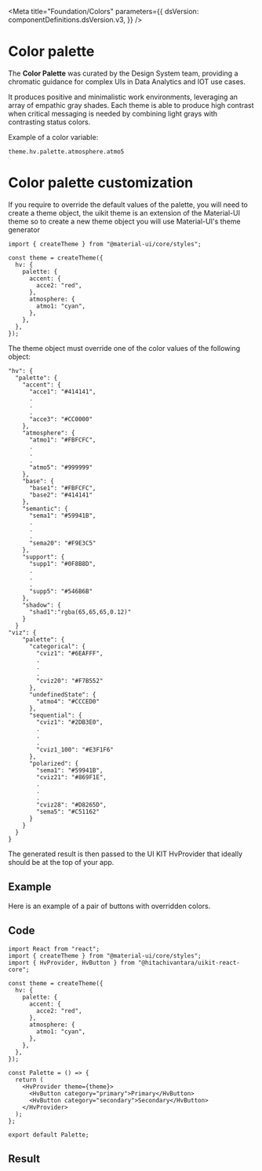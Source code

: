 

<Meta
  title="Foundation/Colors"
  parameters={{
    dsVersion: componentDefinitions.dsVersion.v3,
  }}
/>

# Color palette

<MaturityStatus />

The **Color Palette** was curated by the Design System team, providing a chromatic guidance for complex UIs in Data Analytics and IOT use cases.

It produces positive and minimalistic work environments, leveraging an array of empathic gray shades. Each theme is able to produce high contrast when critical messaging is needed by combining light grays with contrasting status colors.

Example of a color variable:

```
theme.hv.palette.atmosphere.atmo5
```

<Story name="Main">
  <Colors />
</Story>

# Color palette customization

If you require to override the default values of the palette, you will need to create a theme object,
the uikit theme is an extension of the Material-UI theme so to create a new theme object you will use Material-UI's
theme generator

```
import { createTheme } from "@material-ui/core/styles";

const theme = createTheme({
  hv: {
    palette: {
      accent: {
        acce2: "red",
      },
      atmosphere: {
        atmo1: "cyan",
      },
    },
  },
});

```

The theme object must override one of the color values of the following object:

```
"hv": {
  "palette": {
    "accent": {
      "acce1": "#414141",
      .
      .
      .
      "acce3": "#CC0000"
    },
    "atmosphere": {
      "atmo1": "#FBFCFC",
      .
      .
      .
      "atmo5": "#999999"
    },
    "base": {
      "base1": "#FBFCFC",
      "base2": "#414141"
    },
    "semantic": {
      "sema1": "#59941B",
      .
      .
      .
      "sema20": "#F9E3C5"
    },
    "support": {
      "supp1": "#0F8B8D",
      .
      .
      .
      "supp5": "#546B6B"
    },
    "shadow": {
      "shad1":"rgba(65,65,65,0.12)"
    }
  }
"viz": {
    "palette": {
      "categorical": {
        "cviz1": "#6EAFFF",
        .
        .
        .
        "cviz20": "#F7B552"
      },
      "undefinedState": {
        "atmo4": "#CCCED0"
      },
      "sequential": {
        "cviz1": "#2DB3E0",
        .
        .
        .
        "cviz1_100": "#E3F1F6"
      },
      "polarized": {
        "sema1": "#59941B",
        "cviz21": "#869F1E",
        .
        .
        .
        "cviz28": "#D8265D",
        "sema5": "#C51162"
      }
    }
  }
}
```

The generated result is then passed to the UI KIT HvProvider that ideally should be at the top of your app.

## Example

Here is an example of a pair of buttons with overridden colors.

## Code

```
import React from "react";
import { createTheme } from "@material-ui/core/styles";
import { HvProvider, HvButton } from "@hitachivantara/uikit-react-core";

const theme = createTheme({
  hv: {
    palette: {
      accent: {
        acce2: "red",
      },
      atmosphere: {
        atmo1: "cyan",
      },
    },
  },
});

const Palette = () => {
  return (
    <HvProvider theme={theme}>
      <HvButton category="primary">Primary</HvButton>
      <HvButton category="secondary">Secondary</HvButton>
    </HvProvider>
  );
};

export default Palette;
```

## Result

<Story name="customization">
  <PaletteCustomization />
</Story>
